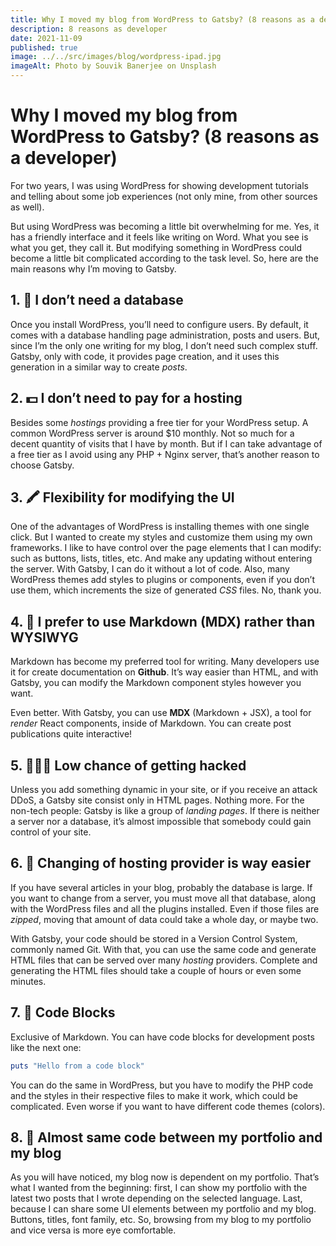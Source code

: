 ```yaml
---
title: Why I moved my blog from WordPress to Gatsby? (8 reasons as a developer)
description: 8 reasons as developer
date: 2021-11-09
published: true
image: ../../src/images/blog/wordpress-ipad.jpg
imageAlt: Photo by Souvik Banerjee on Unsplash
---
```


# Why I moved my blog from WordPress to Gatsby? (8 reasons as a developer)

For two years, I was using WordPress for showing development tutorials and telling about some job experiences (not only mine, from other sources as well).

But using WordPress was becoming a little bit overwhelming for me. Yes, it has a friendly interface and it feels like writing on Word. What you see is what you get, they call it. But modifying something in WordPress could become a little bit complicated according to the task level. So, here are the main reasons why I’m moving to Gatsby.

## 1. 💾 I don’t need a database

Once you install WordPress, you’ll need to configure users. By default, it comes with a database handling page administration, posts and users. But, since I’m the only one writing for my blog, I don’t need such complex stuff. Gatsby, only with code, it provides page creation, and it uses this generation in a similar way to create _posts_.

## 2. 💵 I don’t need to pay for a hosting

Besides some _hostings_ providing a free tier for your WordPress setup. A common WordPress server is around $10 monthly. Not so much for a decent quantity of visits that I have by month. But if I can take advantage of a free tier as I avoid using any PHP + Nginx server, that’s another reason to choose Gatsby.

## 3. 🖍 Flexibility for modifying the UI

One of the advantages of WordPress is installing themes with one single click. But I wanted to create my styles and customize them using my own frameworks. I like to have control over the page elements that I can modify: such as buttons, lists, titles, etc. And make any updating without entering the server. With Gatsby, I can do it without a lot of code. Also, many WordPress themes add styles to plugins or components, even if you don’t use them, which increments the size of generated _CSS_ files. No, thank you.

## 4. 📝 I prefer to use Markdown (MDX) rather than WYSIWYG

Markdown has become my preferred tool for writing. Many developers use it for create documentation on **Github**. It’s way easier than HTML, and with Gatsby, you can modify the Markdown component styles however you want.

Even better. With Gatsby, you can use **MDX** (Markdown + JSX), a tool for _render_ React components, inside of Markdown. You can create post publications quite interactive!

## 5. 👨🏻‍💻 Low chance of getting hacked

Unless you add something dynamic in your site, or if you receive an attack DDoS, a Gatsby site consist only in HTML pages. Nothing more. For the non-tech people: Gatsby is like a group of _landing pages_. If there is neither a server nor a database, it’s almost impossible that somebody could gain control of your site.

## 6. 🚚 Changing of hosting provider is way easier

If you have several articles in your blog, probably the database is large. If you want to change from a server, you must move all that database, along with the WordPress files and all the plugins installed. Even if those files are _zipped_, moving that amount of data could take a whole day, or maybe two.

With Gatsby, your code should be stored in a Version Control System, commonly named Git. With that, you can use the same code and generate HTML files that can be served over many _hosting_ providers. Complete and generating the HTML files should take a couple of hours or even some minutes.

## 7. 🧱 Code Blocks

Exclusive of Markdown. You can have code blocks for development posts like the next one:

```ruby
puts "Hello from a code block"
```

You can do the same in WordPress, but you have to modify the PHP code and the styles in their respective files to make it work, which could be complicated. Even worse if you want to have different code themes (colors).

## 8. 🔄 Almost same code between my portfolio and my blog

As you will have noticed, my blog now is dependent on my portfolio. That’s what I wanted from the beginning: first, I can show my portfolio with the latest two posts that I wrote depending on the selected language. Last, because I can share some UI elements between my portfolio and my blog. Buttons, titles, font family, etc. So, browsing from my blog to my portfolio and vice versa is more eye comfortable.
